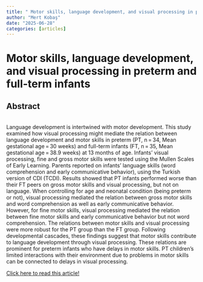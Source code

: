 ```yaml
---
title: " Motor skills, language development, and visual processing in preterm and full-term infants "
author: "Mert Kobaş"
date: "2025-06-28"
categories: [articles]
---
```


# Motor skills, language development, and visual processing in preterm and full-term infants

## Abstract

\
Language development is intertwined with motor development. This study examined how visual processing might mediate the relation between language development and motor skills in preterm (PT, n = 34, Mean gestational age = 30 weeks) and full-term infants (FT, n = 35, Mean gestational age = 38.9 weeks) at 13 months of age. Infants’ visual processing, fine and gross motor skills were tested using the Mullen Scales of Early Learning. Parents reported on infants’ language skills (word comprehension and early communicative behavior), using the Turkish version of CDI (TCDI). Results showed that PT infants performed worse than their FT peers on gross motor skills and visual processing, but not on language. When controlling for age and neonatal condition (being preterm or not), visual processing mediated the relation between gross motor skills and word comprehension as well as early communicative behavior. However, for fine motor skills, visual processing mediated the relation between fine motor skills and early communicative behavior but not word comprehension. The relations between motor skills and visual processing were more robust for the PT group than the FT group. Following developmental cascades, these findings suggest that motor skills contribute to language development through visual processing. These relations are prominent for preterm infants who have delays in motor skills. PT children’s limited interactions with their environment due to problems in motor skills can be connected to delays in visual processing.

[Click here to read this article!](https://link.springer.com/article/10.1007/s12144-021-02658-8)
